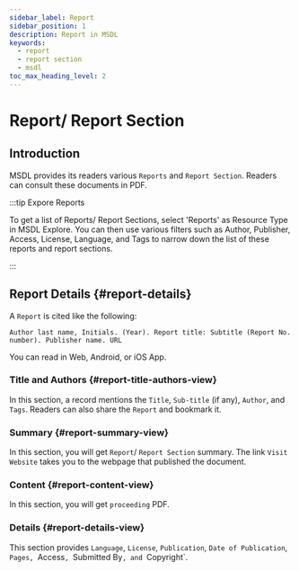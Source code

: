 ```yaml
---
sidebar_label: Report
sidebar_position: 1
description: Report in MSDL
keywords:
  - report
  - report section
  - msdl
toc_max_heading_level: 2
---
```



# Report/ Report Section

## Introduction

MSDL provides its readers various `Reports` and `Report Section`. Readers can consult these documents in PDF.

:::tip Expore Reports

To get a list of Reports/ Report Sections, select 'Reports' as Resource Type in MSDL Explore. You can then use various
filters such as Author, Publisher, Access, License, Language, and Tags to narrow down the list of these reports and
report sections.

<Thumbnail src="/img/report/explore-report.png" alt="Report in explore" />

:::

## Report Details {#report-details}

A `Report` is cited like the following:

```
Author last name, Initials. (Year). Report title: Subtitle (Report No. number). Publisher name. URL
```

You can read in Web, Android, or iOS App.

<Tabs groupId="user-preference" className="api-tabs">
<TabItem value="report-web" label="Web">

### Title and Authors {#report-title-authors-view}

In this section, a record mentions the `Title`, `Sub-title` (if any), `Author`, and `Tags`. Readers can also share the
`Report` and bookmark it.

<Thumbnail src="/img/report/report-title-authors-view.png" alt="proceeding title author tags MSDL" width="1686px" />

### Summary {#report-summary-view}

In this section, you will get `Report`/ `Report Section` summary. The link `Visit Website` takes you to the webpage that
published the document.

<Thumbnail src="/img/report/report-summary-view.png" alt="report abstract MSDL" width="1686px" />

### Content {#report-content-view}

In this section, you will get `proceeding` PDF.

<Thumbnail src="/img/report/report-content-view.png" alt="report context abstract MSDL" width="1686px" />

### Details {#report-details-view}

This section provides `Language`, `License`, `Publication`, `Date of Publication`, `Pages, `Access`, `Submitted
By`, and `Copyright`.

<Thumbnail src="/img/report/report-details-view.png" alt="Report text details MSDL" width="1686px" />

</TabItem>
</Tabs>
